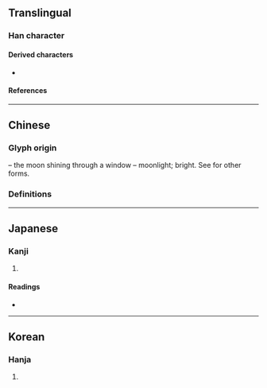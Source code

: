 {{also|明}}
{{character info}}
==Translingual==

===Han character===
{{Han char|rn=74|rad=月|as=07|sn=11|four=|canj=WBB|ids=⿰囧月}}

====Derived characters====
* {{l|mul|[[𥂗]], [[𦹩]], [[𪆌]]}}

====References====
{{Han ref|kx=0505.270|dkj=14366|dj=0884.210|hdz=32078.080|uh=6719}}

----

==Chinese==

===Glyph origin===
{{Han etym}}
{{Han compound|囧|月|ls=ic|ls2=psc|c1=p|c2=s|t1=window|t2=moon}} – the moon shining through a window – moonlight; bright. See {{och-l|明}} for other forms.

===Definitions===
{{zh-see|明|a}}

----

==Japanese==

===Kanji===
{{ja-kanji|grade=|rs=月07}}

# {{rfdef|ja|sort=月07}}

====Readings====
* {{ja-readings|on=[[めい]] (mei), [[みょう]] (myō)|kun=[[ああかり]] (aakari), [[あかあるい]] (akaarui), [[あかあるむ]] (akaarumu)}}
{{attention|ja|The kun readings don't seem right}}

----

==Korean==

===Hanja===
{{ko-hanja|hangeul=명|rv=myeong|mr=myŏng}}

# {{rfdef|ko|sort=月07}}